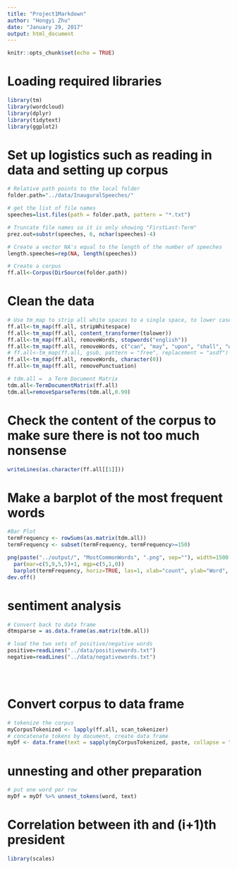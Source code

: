 ```yaml
---
title: "Project1Markdown"
author: "Hongyi Zhu"
date: "January 29, 2017"
output: html_document
---
```


```r
knitr::opts_chunk$set(echo = TRUE)
```

# Loading required libraries

```r
library(tm)
library(wordcloud)
library(dplyr)
library(tidytext)
library(ggplot2)
```

# Set up logistics such as reading in data and setting up corpus

```r

# Relative path points to the local folder
folder.path="../data/InauguralSpeeches/"

# get the list of file names
speeches=list.files(path = folder.path, pattern = "*.txt")

# Truncate file names so it is only showing "FirstLast-Term"
prez.out=substr(speeches, 6, nchar(speeches)-4)

# Create a vector NA's equal to the length of the number of speeches
length.speeches=rep(NA, length(speeches))

# Create a corpus
ff.all<-Corpus(DirSource(folder.path))
```

# Clean the data

```r

# Use tm_map to strip all white spaces to a single space, to lower case case, remove stop words, empty strings and punctuation.
ff.all<-tm_map(ff.all, stripWhitespace)
ff.all<-tm_map(ff.all, content_transformer(tolower))
ff.all<-tm_map(ff.all, removeWords, stopwords("english"))
ff.all<-tm_map(ff.all, removeWords, c("can", "may", "upon", "shall", "will", "must", ""))
# ff.all<-tm_map(ff.all, gsub, pattern = "free", replacement = "asdf")
ff.all<-tm_map(ff.all, removeWords, character(0))
ff.all<-tm_map(ff.all, removePunctuation)

# tdm.all =  a Term Document Matrix
tdm.all<-TermDocumentMatrix(ff.all)
tdm.all=removeSparseTerms(tdm.all,0.99)
```

# Check the content of the corpus to make sure there is not too much nonsense

```r
writeLines(as.character(ff.all[[1]]))
```

# Make a barplot of the most frequent words

```r
#Bar Plot
termFrequency <- rowSums(as.matrix(tdm.all))
termFrequency <- subset(termFrequency, termFrequency>=150)

png(paste("../output/", "MostCommonWords", ".png", sep=""), width=1500, height=1000)
  par(mar=c(5,9,5,5)+1, mgp=c(5,1,0))
  barplot(termFrequency, horiz=TRUE, las=1, xlab="count", ylab="Word", main="Most Frequent Words from all Inauguration Speeches", cex.lab=2, cex.main=2, cex.axis=2)
dev.off()


```

# sentiment analysis

```r
# Convert back to data frame
dtmsparse = as.data.frame(as.matrix(tdm.all))

# load the two sets of positive/negative words
positive=readLines("../data/positivewords.txt")
negative=readLines("../data/negativewords.txt")





```







































































# Convert corpus to data frame

```r
# tokenize the corpus
myCorpusTokenized <- lapply(ff.all, scan_tokenizer)
# concatenate tokens by document, create data frame
myDf <- data.frame(text = sapply(myCorpusTokenized, paste, collapse = " "), stringsAsFactors = FALSE)

```

# unnesting and other preparation

```r
# put one word per row
myDf = myDf %>% unnest_tokens(word, text)


```




# Correlation between ith and (i+1)th president

```r
library(scales)



```

